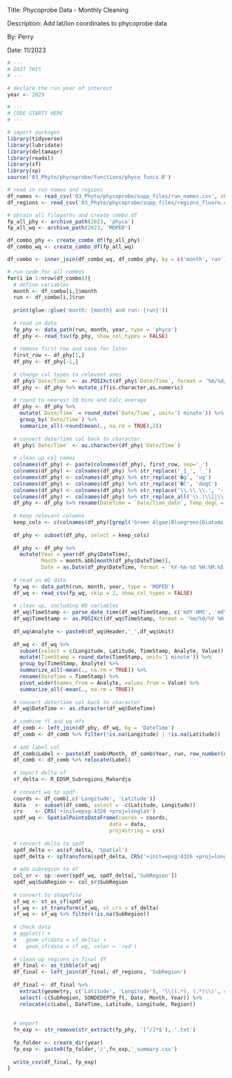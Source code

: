 Title: Phycoprobe Data - Monthly Cleaning

Description: Add lat/lon coordinates to phycoprobe data

By: Perry

Date: 11/2023

```r
# ---
# EDIT THIS
# ---

# declare the run year of interest
year <- 2023
```

```r
# ---
# CODE STARTS HERE
# ---

# import packages
library(tidyverse)
library(lubridate)
library(deltamapr)
library(readxl)
library(sf)
library(sp)
source('03_Phyto/phycoprobe/functions/phyco_funcs.R')

# read in run names and regions
df_names <- read_csv('03_Phyto/phycoprobe/supp_files/run_names.csv', show_col_types = FALSE)
df_regions <- read_csv('03_Phyto/phycoprobe/supp_files/regions_fluoro.csv', show_col_types = FALSE)

# obtain all filepaths and create combo df
fp_all_phy <- archive_path(2023, 'phyco')
fp_all_wq <- archive_path(2023, 'MOPED')

df_combo_phy <- create_combo_df(fp_all_phy)
df_combo_wq <- create_combo_df(fp_all_wq)

df_combo <- inner_join(df_combo_wq, df_combo_phy, by = c('month','run'))

# run code for all combos
for(i in 1:nrow(df_combo)){ 
  # define variables
  month <- df_combo[i,]$month
  run <- df_combo[i,]$run
  
  print(glue::glue('month: {month} and run: {run}'))
  
  # read in data
  fp_phy <- data_path(run, month, year, type = 'phyco')
  df_phy <- read_tsv(fp_phy, show_col_types = FALSE)
  
  # remove first row and save for later
  first_row <- df_phy[1,]
  df_phy <- df_phy[-1,]
  
  # change col types to relevant ones
  df_phy$`Date/Time` <- as.POSIXct(df_phy$`Date/Time`, format = '%m/%d/%Y %H:%M:%S')
  df_phy <- df_phy %>% mutate_if(is.character,as.numeric)
  
  # round to nearest 10 mins and calc average
  df_phy <- df_phy %>%
    mutate(`Date/Time` = round_date(`Date/Time`, unit='1 minute')) %>%
    group_by(`Date/Time`) %>%
    summarize_all(~round(mean(., na.rm = TRUE),2))
  
  # convert date/time col back to character
  df_phy$`Date/Time` <- as.character(df_phy$`Date/Time`)
  
  # clean up col names
  colnames(df_phy) <- paste(colnames(df_phy), first_row, sep='_')
  colnames(df_phy) <- colnames(df_phy) %>% str_replace('_1_', '_')
  colnames(df_phy) <- colnames(df_phy) %>% str_replace('�g', 'ug')
  colnames(df_phy) <- colnames(df_phy) %>% str_replace('�C', 'degC')
  colnames(df_phy) <- colnames(df_phy) %>% str_replace('\\.\\.\\.', '-')
  colnames(df_phy) <- colnames(df_phy) %>% str_replace_all('\\.|\\[|\\]|#', '')
  df_phy <- df_phy %>% rename(DateTime = `Date/Time_date`, Temp_degC = `Temp Sample_degC`)
  
  # keep relevant columns
  keep_cols <- c(colnames(df_phy)[grepl('Green Algae|Bluegreen|Diatoms|Cryptophyta', colnames(df_phy))],'Temp_degC','DateTime')
  
  df_phy <- subset(df_phy, select = keep_cols)
  
  df_phy <- df_phy %>%
    mutate(Year = year(df_phy$DateTime),
           Month = month.abb[month(df_phy$DateTime)],
           Date = as.Date(df_phy$DateTime, format = '%Y-%m-%d %H:%M:%S'))
  
  # read in WQ data
  fp_wq <- data_path(run, month, year, type = 'MOPED')
  df_wq <- read_csv(fp_wq, skip = 2, show_col_types = FALSE)
  
  # clean up, including WQ variables
  df_wq$TimeStamp <- parse_date_time(df_wq$TimeStamp, c('mdY HMS', 'mdY HM'))
  df_wq$TimeStamp <- as.POSIXct(df_wq$TimeStamp, format = '%m/%d/%Y %H:%M:%S')
  
  df_wq$Analyte <- paste0(df_wq$Header,'_',df_wq$Unit)
  
  df_wq <- df_wq %>%
    subset(select = c(Longitude, Latitude, TimeStamp, Analyte, Value)) %>%
    mutate(TimeStamp = round_date(TimeStamp, unit='1 minute')) %>%
    group_by(TimeStamp, Analyte) %>%
    summarize_all(~mean(., na.rm = TRUE)) %>%
    rename(DateTime = TimeStamp) %>%
    pivot_wider(names_from = Analyte, values_from = Value) %>%
    summarize_all(~mean(., na.rm = TRUE))
  
  # convert date/time col back to character
  df_wq$DateTime <- as.character(df_wq$DateTime)
  
  # combine fl and wq dfs
  df_comb <- left_join(df_phy, df_wq, by = 'DateTime')
  df_comb <- df_comb %>% filter(!is.na(Longitude) | !is.na(Latitude))
  
  # add label col
  df_comb$Label <- paste(df_comb$Month, df_comb$Year, run, row_number(df_comb$Month))
  df_comb <- df_comb %>% relocate(Label)
  
  # import delta sf
  sf_delta <- R_EDSM_Subregions_Mahardja
  
  # convert wq to spdf
  coords <- df_comb[,c('Longitude', 'Latitude')]
  data   <- subset(df_comb, select = -c(Latitude, Longitude))
  crs    <- CRS('+init=epsg:4326 +proj=longlat')
  spdf_wq <- SpatialPointsDataFrame(coords = coords,
                                 data = data, 
                                 proj4string = crs)
  
  # convert delta to spdf
  spdf_delta <- as(sf_delta, 'Spatial')
  spdf_delta <- spTransform(spdf_delta, CRS('+init=epsg:4326 +proj=longlat'))
  
  # add subregion to df
  col_sr <- sp::over(spdf_wq, spdf_delta[,'SubRegion'])
  spdf_wq$SubRegion <- col_sr$SubRegion
  
  # convert to shapefile
  sf_wq <- st_as_sf(spdf_wq)
  sf_wq <- st_transform(sf_wq, st_crs = sf_delta)
  sf_wq <- sf_wq %>% filter(!is.na(SubRegion))
  
  # check data
  # ggplot() +
  #   geom_sf(data = sf_delta) +
  #   geom_sf(data = sf_wq, color = 'red')
  
  # clean up regions in final df
  df_final <- as_tibble(sf_wq)
  df_final <- left_join(df_final, df_regions, 'SubRegion')
  
  df_final <- df_final %>%
    extract(geometry, c('Latitude', 'Longitude'), '\\((.*), (.*)\\)', convert = TRUE) %>%
    select(-c(SubRegion, SONDEDEPTH_ft, Date, Month, Year)) %>%
    relocate(c(Label, DateTime, Latitude, Longitude, Region))
  
  
  # export
  fn_exp <- str_remove(str_extract(fp_phy, '[^/]*$'), '.txt')
  
  fp_folder <- create_dir(year)
  fp_exp <- paste0(fp_folder,'/',fn_exp,'_summary.csv')
  
  write_csv(df_final, fp_exp)
}
```

